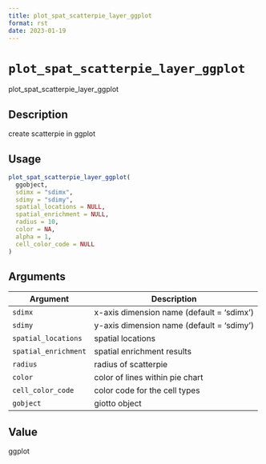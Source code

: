 ```yaml
--- 
title: plot_spat_scatterpie_layer_ggplot 
format: rst 
date: 2023-01-19 
--- 
```

# `plot_spat_scatterpie_layer_ggplot`

plot_spat_scatterpie_layer_ggplot


## Description

create scatterpie in ggplot


## Usage

```r
plot_spat_scatterpie_layer_ggplot(
  ggobject,
  sdimx = "sdimx",
  sdimy = "sdimy",
  spatial_locations = NULL,
  spatial_enrichment = NULL,
  radius = 10,
  color = NA,
  alpha = 1,
  cell_color_code = NULL
)
```


## Arguments

Argument      |Description
------------- |----------------
`sdimx`     |     x-axis dimension name (default = 'sdimx')
`sdimy`     |     y-axis dimension name (default = 'sdimy')
`spatial_locations`     |     spatial locations
`spatial_enrichment`     |     spatial enrichment results
`radius`     |     radius of scatterpie
`color`     |     color of lines within pie chart
`cell_color_code`     |     color code for the cell types
`gobject`     |     giotto object


## Value

ggplot


